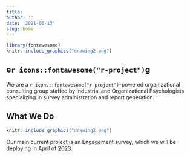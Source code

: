 ```yaml
---
title: 
author: ''
date: '2021-06-13'
slug: home
---
```


```r

library(fontawesome)
knitr::include_graphics("drawing2.png")
```

## e`r icons::fontawesome("r-project")`g  

We are a `r icons::fontawesome("r-project")`-powered organizational consulting group staffed by Industrial and Organizational Psychologists specializing in survey administration and report generation.  

## What We Do  

```r
knitr::include_graphics("drawing2.png")
```

Our main current project is an Engagement survey, which we will be deploying in April of 2023. 

